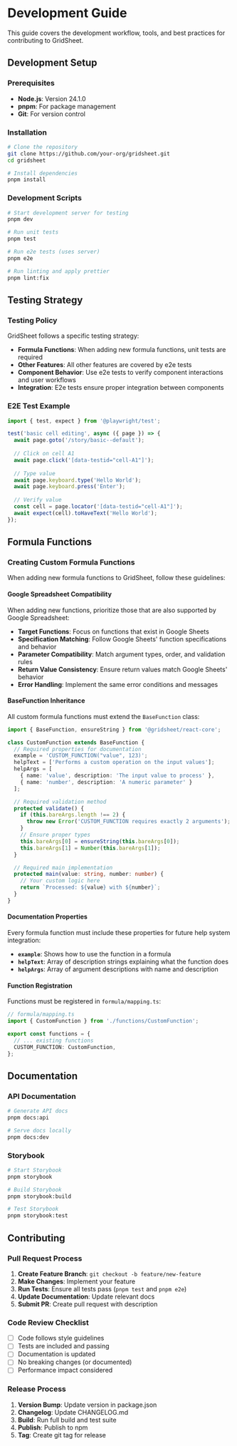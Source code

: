 # Development Guide

This guide covers the development workflow, tools, and best practices for contributing to GridSheet.

## Development Setup

### Prerequisites

- **Node.js**: Version 24.1.0
- **pnpm**: For package management
- **Git**: For version control

### Installation

```bash
# Clone the repository
git clone https://github.com/your-org/gridsheet.git
cd gridsheet

# Install dependencies
pnpm install
```

### Development Scripts

```bash
# Start development server for testing
pnpm dev

# Run unit tests
pnpm test

# Run e2e tests (uses server)
pnpm e2e

# Run linting and apply prettier
pnpm lint:fix
```

## Testing Strategy

### Testing Policy

GridSheet follows a specific testing strategy:

- **Formula Functions**: When adding new formula functions, unit tests are required
- **Other Features**: All other features are covered by e2e tests
- **Component Behavior**: Use e2e tests to verify component interactions and user workflows
- **Integration**: E2e tests ensure proper integration between components

### E2E Test Example

```typescript
import { test, expect } from '@playwright/test';

test('basic cell editing', async ({ page }) => {
  await page.goto('/story/basic--default');
  
  // Click on cell A1
  await page.click('[data-testid="cell-A1"]');
  
  // Type value
  await page.keyboard.type('Hello World');
  await page.keyboard.press('Enter');
  
  // Verify value
  const cell = page.locator('[data-testid="cell-A1"]');
  await expect(cell).toHaveText('Hello World');
});
```

## Formula Functions

### Creating Custom Formula Functions

When adding new formula functions to GridSheet, follow these guidelines:

#### Google Spreadsheet Compatibility

When adding new functions, prioritize those that are also supported by Google Spreadsheet:

- **Target Functions**: Focus on functions that exist in Google Sheets
- **Specification Matching**: Follow Google Sheets' function specifications and behavior
- **Parameter Compatibility**: Match argument types, order, and validation rules
- **Return Value Consistency**: Ensure return values match Google Sheets' behavior
- **Error Handling**: Implement the same error conditions and messages

#### BaseFunction Inheritance

All custom formula functions must extend the `BaseFunction` class:

```typescript
import { BaseFunction, ensureString } from '@gridsheet/react-core';

class CustomFunction extends BaseFunction {
  // Required properties for documentation
  example = 'CUSTOM_FUNCTION("value", 123)';
  helpText = ['Performs a custom operation on the input values'];
  helpArgs = [
    { name: 'value', description: 'The input value to process' },
    { name: 'number', description: 'A numeric parameter' }
  ];

  // Required validation method
  protected validate() {
    if (this.bareArgs.length !== 2) {
      throw new Error('CUSTOM_FUNCTION requires exactly 2 arguments');
    }
    // Ensure proper types
    this.bareArgs[0] = ensureString(this.bareArgs[0]);
    this.bareArgs[1] = Number(this.bareArgs[1]);
  }

  // Required main implementation
  protected main(value: string, number: number) {
    // Your custom logic here
    return `Processed: ${value} with ${number}`;
  }
}
```

#### Documentation Properties

Every formula function must include these properties for future help system integration:

- **`example`**: Shows how to use the function in a formula
- **`helpText`**: Array of description strings explaining what the function does
- **`helpArgs`**: Array of argument descriptions with name and description

#### Function Registration

Functions must be registered in `formula/mapping.ts`:

```typescript
// formula/mapping.ts
import { CustomFunction } from './functions/CustomFunction';

export const functions = {
  // ... existing functions
  CUSTOM_FUNCTION: CustomFunction,
};
```

## Documentation

### API Documentation

```bash
# Generate API docs
pnpm docs:api

# Serve docs locally
pnpm docs:dev
```

### Storybook

```bash
# Start Storybook
pnpm storybook

# Build Storybook
pnpm storybook:build

# Test Storybook
pnpm storybook:test
```

## Contributing

### Pull Request Process

1. **Create Feature Branch**: `git checkout -b feature/new-feature`
2. **Make Changes**: Implement your feature
3. **Run Tests**: Ensure all tests pass (`pnpm test` and `pnpm e2e`)
4. **Update Documentation**: Update relevant docs
5. **Submit PR**: Create pull request with description

### Code Review Checklist

- [ ] Code follows style guidelines
- [ ] Tests are included and passing
- [ ] Documentation is updated
- [ ] No breaking changes (or documented)
- [ ] Performance impact considered

### Release Process

1. **Version Bump**: Update version in package.json
2. **Changelog**: Update CHANGELOG.md
3. **Build**: Run full build and test suite
4. **Publish**: Publish to npm
5. **Tag**: Create git tag for release 
